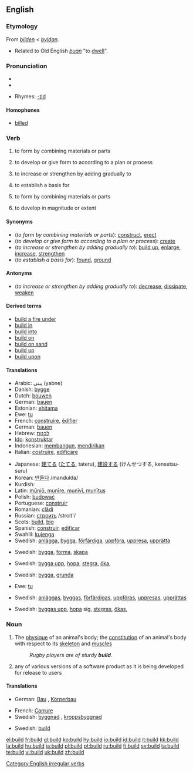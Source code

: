 ==English==

===Etymology===
From {{ME.}} ''[[bilden]]'' < {{OE.}} ''[[byldan]]''.
*Related to Old English ''[[buan]]'' "to [[dwell]]".

===Pronunciation===
*{{IPA|/bɪld/}}
*{{audio|en-us-build.ogg|Audio (US)}}

*Rhymes: [[Rhymes:English:-ɪld|-ɪld]]

====Homophones====
*[[billed]]

===Verb===
{{en-verb|builds|building|'''[[built]]''', ''or archaic'', '''[[builded]]'''}}

# {{transitive}} to form by combining materials or parts
# {{transitive}} to develop or give form to according to a plan or process
# {{transitive}} to increase or strengthen by adding gradually to
# {{transitive}} to establish a basis for
# {{intransitive}} to form by combining materials or parts
# {{intransitive}} to develop in magnitude or extent

====Synonyms====
*(''to form by combining materials or parts''): [[construct]], [[erect]]
*(''to develop or give form to according to a plan or process''): [[create]]
*(''to increase or strengthen by adding gradually to''): [[build up]], [[enlarge]], [[increase]], [[strengthen]]
*(''to establish a basis for''): [[found]], [[ground]]

====Antonyms====
*(''to increase or strengthen by adding gradually to''): [[decrease]], [[dissipate]], [[weaken]]

====Derived terms====
*[[build a fire under]]
*[[build in]]
*[[build into]]
*[[build on]]
*[[build on sand]]
*[[build up]]
*[[build upon]]

====Translations====
{{trans-top|(transitive) to form by combining materials or parts}}
*Arabic: يبني (yabne)
*Danish: [[bygge]]
*Dutch: [[bouwen]]
*German: [[bauen]]
*Estonian: [[ehitama]]
*Ewe: [[tu]]
*French: [[construire]], [[édifier]]
*German: [[bauen]]
*Hebrew: [[לבנות|לבנות]]
*[[Ido]]: [[konstruktar]]
*Indonesian: [[bangun|membangun]], [[diri|mendirikan]]
*Italian: [[costruire]], [[edificare]]
{{trans-mid}}
*Japanese: [[建てる]] ([[たてる]], tateru), [[建設]]する (けんせつする, kensetsu-suru)
*Korean: [[만들다]] /mandulda/
*Kurdish: {{KUchar|[[دروستکردن]]}}
*Latin: [[munire|mūniō, munīre, munīvī, munītus]]
*Polish: [[budować]]
*Portuguese: [[construir]]
*Romanian: [[clădi]]
*Russian: [[строить]] /stroit'/
*Scots: [[#Scots|build]], [[big#Scots|big]]
*Spanish: [[construir]], [[edificar]]
*Swahili: [[kujenga]]
*Swedish: [[anlägga]], [[bygga]], [[förfärdiga]], [[uppföra]], [[uppresa]], [[upprätta]]
{{trans-bottom}}

{{trans-top|(transitive) to develop or give form to according to a plan or process}}
{{trans-mid}}
*Swedish: [[bygga]], [[forma]], [[skapa]]
{{trans-bottom}}

{{trans-top|(transitive) to increase or strengthen by adding gradually to}}
{{trans-mid}}
*Swedish: [[bygga upp]], [[hopa]], [[stegra]], [[öka]],
{{trans-bottom}}

{{trans-top|(transitive) to establish a basis for}}
{{trans-mid}}
*Swedish: [[bygga]], [[grunda]]
{{trans-bottom}}

{{trans-top|(intransitive) to form by combining materials or parts}}
*Ewe: [[tu]]
{{trans-mid}}
*Swedish: [[anläggas]], [[byggas]], [[förfärdigas]], [[uppföras]], [[uppresas]], [[upprättas]]
{{trans-bottom}}

{{trans-top|(intransitive) to develop in magnitude or extent}}
{{trans-mid}}
*Swedish: [[byggas upp]], [[hopa]] sig, [[stegras]], [[ökas]],
{{trans-bottom}}

===Noun===
{{en-noun}}

# The [[physique]] of an animal's body; the [[constitution]] of an animal's body with respect to its [[skeleton]] and [[muscle]]s
#: ''Rugby players are of sturdy '''build'''.''
# {{computing}} any of various versions of a software product as it is being developed for release to users

====Translations====
{{trans-top|physique of an animal's body}}
*German: [[Bau]] {{m}}, [[Körperbau]] {{m}}
{{trans-mid}}
*French: [[Carrure]] {{f}}
*Swedish: [[byggnad]] {{c}}, [[kroppsbyggnad]] {{c}}
{{trans-bottom}}

{{trans-top|computing: any of various versions of a software product as it is being developed for release to users}}
{{trans-mid}}
*Swedish: [[build#Swedish|build]] {{c}}
{{trans-bottom}}

[[Category:English irregular verbs]]

[[el:build]]
[[fr:build]]
[[gl:build]]
[[ko:build]]
[[hy:build]]
[[io:build]]
[[id:build]]
[[it:build]]
[[kk:build]]
[[la:build]]
[[hu:build]]
[[ja:build]]
[[pl:build]]
[[pt:build]]
[[ru:build]]
[[fi:build]]
[[sv:build]]
[[ta:build]]
[[te:build]]
[[vi:build]]
[[uk:build]]
[[zh:build]]